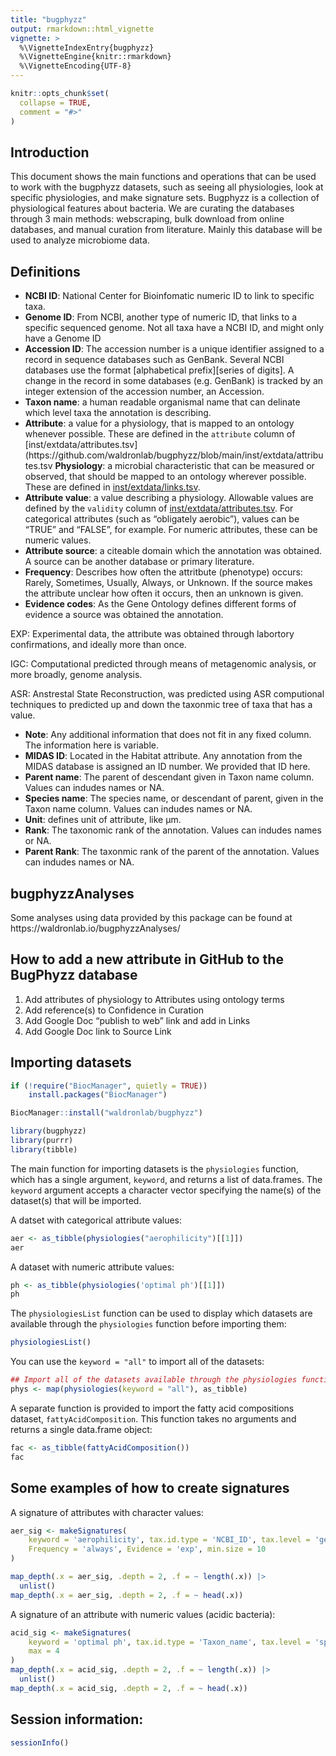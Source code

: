 ```yaml
---
title: "bugphyzz"
output: rmarkdown::html_vignette
vignette: >
  %\VignetteIndexEntry{bugphyzz}
  %\VignetteEngine{knitr::rmarkdown}
  %\VignetteEncoding{UTF-8}
---
```


```r
knitr::opts_chunk$set(
  collapse = TRUE,
  comment = "#>"
)
```


## Introduction

This document shows the main functions and operations that can be used
to work with the bugphyzz datasets, such as seeing all physiologies, 
look at specific physiologies, and make signature sets. Bugphyzz is a collection of physiological features about bacteria. We are curating the databases through 3 main methods: webscraping, bulk download from online databases, and manual curation from literature. Mainly this database will be used to analyze microbiome data.

## Definitions
* **NCBI ID**: National Center for Bioinfomatic numeric ID to link to specific taxa.
* **Genome ID**: From NCBI, another type of numeric ID, that links to a specific sequenced genome. Not all taxa have a NCBI ID, and might only have a Genome ID
* **Accession ID**: The accession number is a unique identifier assigned to a record in sequence databases such as GenBank. Several NCBI databases use the format [alphabetical prefix][series of digits]. A change in the record in some databases (e.g. GenBank) is tracked by an integer extension of the accession number, an Accession.
* **Taxon name**: a human readable organismal name that can delinate which level taxa the annotation is describing.
* **Attribute**: a value for a physiology, that is mapped to an ontology whenever possible. These are defined in the `attribute` column of [inst/extdata/attributes.tsv](https://github.com/waldronlab/bugphyzz/blob/main/inst/extdata/attributes.tsv
 **Physiology**: a microbial characteristic that can be measured or observed, that should be mapped to an ontology wherever possible. These are defined in [inst/extdata/links.tsv](https://github.com/waldronlab/bugphyzz/blob/main/inst/extdata/links.tsv).
* **Attribute value**: a value describing a physiology. Allowable values are defined by the `validity` column of [inst/extdata/attributes.tsv](https://github.com/waldronlab/bugphyzz/blob/main/inst/extdata/attributes.tsv). For categorical attributes (such as "obligately aerobic"), values can be "TRUE" and "FALSE", for example. For numeric attributes, these can be numeric values.
* **Attribute source**: a citeable domain which the annotation was obtained. A source can be another database or primary literature.
* **Frequency**: Describes how often the attritbute (phenotype) occurs: Rarely, Sometimes, Usually, Always, or Unknown. If the source makes the attribute unclear how often it occurs, then an unknown is given.
* **Evidence codes**: As the Gene Ontology defines different forms of evidence a source was obtained the annotation. 

EXP: Experimental data, the attribute was obtained through labortory confirmations, and ideally more than once.

IGC: Computational predicted through means of metagenomic analysis, or more broadly, genome analysis.

ASR: Anstrestal State Reconstruction, was predicted using ASR computional techniques to predicted up and down the taxonmic tree of taxa that has a value.

* **Note**: Any additional information that does not fit in any fixed column. The information here is variable.
* **MIDAS ID**: Located in the Habitat attribute. Any annotation from the MIDAS database is assigned an ID number. We provided that ID here.
* **Parent name**: The parent of descendant given in Taxon name column. Values can indudes names or NA.
* **Species name**: The species name, or descendant of parent, given in the Taxon name column. Values can indudes names or NA.
* **Unit**: defines unit of attribute, like µm.
* **Rank**: The taxonomic rank of the annotation. Values can indudes names or NA.
* **Parent Rank**: The taxonmic rank of the parent of the annotation. Values can indudes names or NA.


## bugphyzzAnalyses

Some analyses using data provided by this package can be found at https://waldronlab.io/bugphyzzAnalyses/

## How to add a new attribute in GitHub to the BugPhyzz database
 1. Add attributes of physiology to Attributes using ontology terms
 2. Add reference(s) to Confidence in Curation
 3. Add Google Doc "publish to web" link and add in Links
 4. Add Google Doc link to Source Link

## Importing datasets

```r
if (!require("BiocManager", quietly = TRUE))
    install.packages("BiocManager")

BiocManager::install("waldronlab/bugphyzz")
```

```r
library(bugphyzz)
library(purrr)
library(tibble)
```

The main function for importing datasets is the `physiologies` function, which
has a single argument, `keyword`, and returns a list of data.frames.
The `keyword` argument accepts a character vector specifying the name(s) 
of the dataset(s) that will be imported.

A datset with categorical attribute values:

```r
aer <- as_tibble(physiologies("aerophilicity")[[1]])
aer
```

A dataset with numeric attribute values:

```r
ph <- as_tibble(physiologies('optimal ph')[[1]])
ph
```

The `physiologiesList` function can be used to display which datasets are
available through the `physiologies` function before importing them:

```r
physiologiesList()
```

You can use the `keyword = "all"` to import all of the datasets:

```r
## Import all of the datasets available through the physiologies function
phys <- map(physiologies(keyword = "all"), as_tibble)
```

A separate function is provided to import the fatty acid compositions dataset,
`fattyAcidComposition`. This function takes no arguments and returns a single
data.frame object:

```r
fac <- as_tibble(fattyAcidComposition())
fac
```

## Some examples of how to create signatures

A signature of attributes with character values:

```r
aer_sig <- makeSignatures(
    keyword = 'aerophilicity', tax.id.type = 'NCBI_ID', tax.level = 'genus', 
    Frequency = 'always', Evidence = 'exp', min.size = 10
)

map_depth(.x = aer_sig, .depth = 2, .f = ~ length(.x)) |> 
  unlist()
map_depth(.x = aer_sig, .depth = 2, .f = ~ head(.x))
```

A signature of an attribute with numeric values (acidic bacteria):

```r
acid_sig <- makeSignatures(
    keyword = 'optimal ph', tax.id.type = 'Taxon_name', tax.level = 'species',
    max = 4
)
map_depth(.x = acid_sig, .depth = 2, .f = ~ length(.x)) |> 
  unlist()
map_depth(.x = acid_sig, .depth = 2, .f = ~ head(.x))
```

## Session information:

```r
sessionInfo()
```
